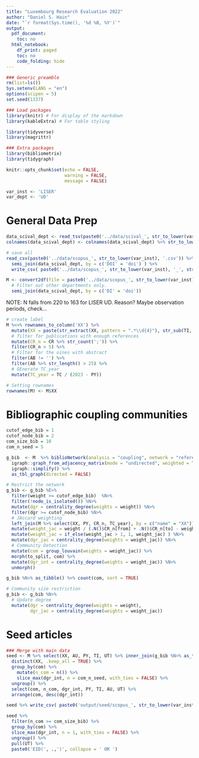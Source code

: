 ```yaml
---
title: "Luxembourg Research Evaluation 2022"
author: "Daniel S. Hain"
date: "`r format(Sys.time(), '%d %B, %Y')`"
output:
  pdf_document:
    toc: no
  html_notebook:
    df_print: paged
    toc: no
    code_folding: hide
---
```


```r
### Generic preamble
rm(list=ls())
Sys.setenv(LANG = "en")
options(scipen = 5)
set.seed(1337)

### Load packages  
library(knitr) # For display of the markdown
library(kableExtra) # For table styling

library(tidyverse)
library(magrittr)

### Extra packages
library(bibliometrix)
library(tidygraph)
```

```r
knitr::opts_chunk$set(echo = FALSE,
                      warning = FALSE, 
                      message = FALSE)
```

```r
var_inst <- 'LISER'
var_dept <- 'UD'
```

# General Data Prep

```r
data_scival_dept <- read_tsv(paste0('../data/scival_', str_to_lower(var_inst), '_', str_to_lower(var_dept), '.tsv')) 
colnames(data_scival_dept) <- colnames(data_scival_dept) %>% str_to_lower() %>% str_squish() %>% str_replace_all("[ ]", "_") %>% str_remove_all('[()\\*\\.\\,]')
```

```r
# save all
read_csv(paste0('../data/scopus_', str_to_lower(var_inst), '.csv')) %>% 
  semi_join(data_scival_dept, by = c('DOI' = 'doi') ) %>%
  write_csv( paste0('../data/scopus_', str_to_lower(var_inst), '_', str_to_lower(var_dept), '_seed_0.csv'))
```


```r
M <- convert2df(file = paste0('../data/scopus_', str_to_lower(var_inst), '.csv'), dbsource = "scopus", format = "csv") %>%
  # Filter out other departments only.
  semi_join(data_scival_dept, by = c('DI' = 'doi')) 
```

NOTE: N falls from 220 to 163 for LISER UD. Reason?
Maybe observation periods, check...

```r
# create label
M %<>% rownames_to_column('XX') %>% 
  mutate(XX = paste(str_extract(XX, pattern = ".*\\d{4}"), str_sub(TI, 1,25)) %>% str_replace_all("[^[:alnum:]]", " ") %>% str_squish() %>% str_replace_all(" ", "_") %>% make.unique(sep='_')) %>%
  # filter for publications with enough references
  mutate(CR_n = CR %>% str_count(';')) %>%
  filter(CR_n > 5) %>%
  # Filter for the oines with abstract
  filter(AB != '') %>%
  filter(AB %>% str_length() > 25) %>%
  # GEnerate TC_year
  mutate(TC_year = TC / (2023 - PY)) 

# Setting rownames
rownames(M) <- M$XX
```

# Bibliographic coupling communities

```r
cutof_edge_bib = 1
cutof_node_bib = 2
com_size_bib = 10
com_n_seed = 5
```

```r
g_bib  <- M  %>% biblioNetwork(analysis = "coupling", network = "references", sep = ";", shortlabel =  FALSE) %>% 
  igraph::graph_from_adjacency_matrix(mode = "undirected", weighted = TRUE, diag = FALSE) %>% 
  igraph::simplify() %>%
  as_tbl_graph(directed = FALSE)
```

```r
# Restrict the network
g_bib <- g_bib %E>% 
  filter(weight >= cutof_edge_bib)  %N>%
  filter(!node_is_isolated()) %N>%
  mutate(dgr = centrality_degree(weights = weight)) %N>% 
  filter(dgr >= cutof_node_bib) %N>%
  # JAccard weighting
  left_join(M %>% select(XX, PY, CR_n, TC_year), by = c("name" = "XX")) %E>% 
  mutate(weight_jac = weight / (.N()$CR_n[from] + .N()$CR_n[to] - weight) ) %E>%
  mutate(weight_jac = if_else(weight_jac > 1, 1, weight_jac) ) %N>%
  mutate(dgr_jac = centrality_degree(weights = weight_jac)) %N>%
  # Community Detection
  mutate(com = group_louvain(weights = weight_jac)) %>%
  morph(to_split, com) %>% 
  mutate(dgr_int = centrality_degree(weights = weight_jac)) %N>%
  unmorph()
```


```r
g_bib %N>% as_tibble() %>% count(com, sort = TRUE)
```
```r
# Community size restriction
g_bib <- g_bib %N>%
  # Update degree
  mutate(dgr = centrality_degree(weights = weight),
         dgr_jac = centrality_degree(weights = weight_jac))
```

# Seed articles

```r
### Merge with main data
seed <- M %>% select(XX, AU, PY, TI, UT) %>% inner_join(g_bib %N>% as_tibble() %>% select(name, dgr, dgr_jac, com, dgr_int), by = c('XX' = 'name')) %>%
  distinct(XX, .keep_all = TRUE) %>%
  group_by(com) %>%
    mutate(n_com = n()) %>%
    slice_max(dgr_int, n = com_n_seed, with_ties = FALSE) %>%
  ungroup() %>%
  select(com, n_com, dgr_int, PY, TI, AU, UT) %>%
  arrange(com, desc(dgr_int))
```

```r
seed %>% write_csv( paste0('output/seed/scopus_', str_to_lower(var_inst), '_', str_to_lower(var_dept), '_seed.csv'))
```



```r
seed %>% 
  filter(n_com >= com_size_bib) %>%
  group_by(com) %>%
  slice_max(dgr_int, n = 1, with_ties = FALSE) %>%
  ungroup() %>%
  pull(UT) %>%
  paste0('EID(', .,')', collapse = ' OR ') 
```



